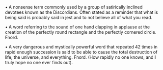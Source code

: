 {{cleanup}}

•  A nonsense term commonly used by a group of satirically inclined devotees known as the Discordians. Often stated as a reminder that what is being said is probably said in jest and to not believe all of what you read.  

• A word referring to the sound of one hand clapping in applause at the creation of the perfectly round rectangle and the perfectly cornered circle. Fnord.

• A very dangerous and mystically powerful word that repeated 42 times in rapid enough succession is said to be able to cause the total destruction of life, the universe, and everything. Fnord. (How rapidly no one knows, and I truly hope no one ever finds out).